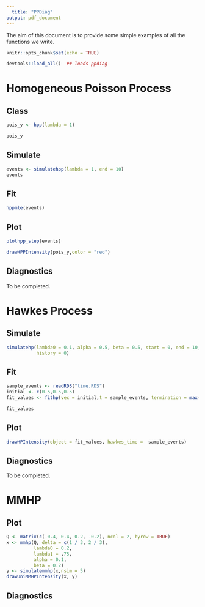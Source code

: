 ```yaml
---
  title: "PPDiag"
output: pdf_document
---
```


The aim of this document is to provide some simple examples of all the functions
we write.
  
```r
knitr::opts_chunk$set(echo = TRUE)
```



```r
devtools::load_all()  ## loads ppdiag
```

# Homogeneous Poisson Process

## Class

```r
pois_y <- hpp(lambda = 1)

pois_y
```


## Simulate

```r
events <- simulatehpp(lambda = 1, end = 10)
events

```


## Fit

```r

hppmle(events)

```




## Plot

```r
plothpp_step(events)
```
```r
drawHPPIntensity(pois_y,color = "red")
```




## Diagnostics

To be completed.

# Hawkes Process


## Simulate

```r
simulatehp(lambda0 = 0.1, alpha = 0.5, beta = 0.5, start = 0, end = 10,
           history = 0)

```


## Fit


```r
sample_events <- readRDS("time.RDS")
initial <- c(0.5,0.5,0.5)
fit_values <- fithp(vec = initial,t = sample_events, termination = max(sample_events))

fit_values

```


## Plot

```r
drawHPIntensity(object = fit_values, hawkes_time =  sample_events)
```


## Diagnostics

To be completed.

# MMHP

## Plot

```r
Q <- matrix(c(-0.4, 0.4, 0.2, -0.2), ncol = 2, byrow = TRUE)
x <- mmhp(Q, delta = c(1 / 3, 2 / 3), 
          lambda0 = 0.2,
          lambda1 = .75,
          alpha = 0.1,
          beta = 0.2)
y <- simulatemmhp(x,nsim = 5)
drawUniMMHPIntensity(x, y)
```


## Diagnostics
